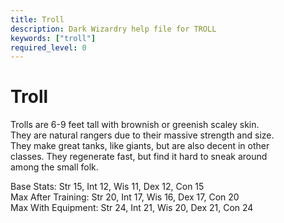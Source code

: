 ```yaml
---
title: Troll
description: Dark Wizardry help file for TROLL
keywords: ["troll"]
required_level: 0
---
```


# Troll

Trolls are 6-9 feet tall with brownish or greenish scaley skin.  
They are natural rangers due to their massive strength and size.  
They make great tanks, like giants, but are also decent in other  
classes.  They regenerate fast, but find it hard to sneak around  
among the small folk.  

Base Stats:         Str 15, Int 12, Wis 11, Dex 12, Con 15  
Max After Training: Str 20, Int 17, Wis 16, Dex 17, Con 20  
Max With Equipment: Str 24, Int 21, Wis 20, Dex 21, Con 24